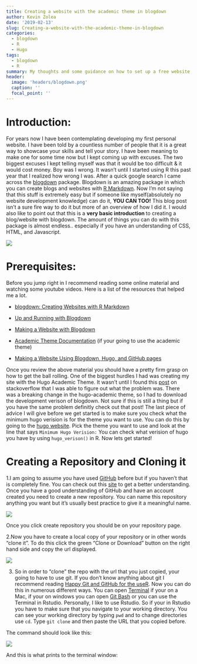 ```yaml
---
title: Creating a website with the academic theme in blogdown
author: Kevin Zolea
date: '2019-02-13'
slug: Creating-a-website-with-the-academic-theme-in-blogdown
categories:
  - blogdown
  - R
  - Hugo
tags:
  - blogdown
  - R
summary: My thoughts and some guidance on how to set up a free website with blogdown, GitHub, and Netlify
header:
  image: 'headers/blogdown.png'
  caption: ''
  focal_point: ''
---
```




# Introduction:
For years now I have been contemplating developing my first personal website. I have been told by a countless number of people that it is a great way to showcase your skills and tell your story. I have been meaning to make one for some time now but I kept coming up with excuses. The two biggest excuses I kept telling myself was that it would be too difficult & it would cost money. Boy was I wrong. It wasn't until I started using R this past year that I realized how wrong I was. After a quick google search I came across the [blogdown](https://cran.r-project.org/web/packages/blogdown/blogdown.pdf){target="_blank"} package. Blogdown is an amazing package in which you can create blogs and websites with [R Markdown](https://rmarkdown.rstudio.com/){target="_blank"}. Now I'm not saying that this stuff is extremely easy but if someone like myself(absolutely no website development knowledge) can do it, **YOU CAN TOO!** This blog post isn't a sure fire way to do it but more of an overview of how I did it. I would also like to point out that this is a **very basic introduction ** to creating a blog/website with blogdown. The amount of things you can do with this package is almost endless.. especially if you have an understanding of CSS, HTML, and Javascript.

![](https://media.giphy.com/media/Rl9Yqavfj2Ula/giphy.gif)


# Prerequisites:
Before you jump right in I recommend reading some online material and watching some youtube videos. Here is a list of the resources that helped me a lot.

* [blogdown: Creating Websites with R Markdown](https://bookdown.org/yihui/blogdown/){target="_blank"}

* [Up and Running with Blogdown](https://alison.rbind.io/post/up-and-running-with-blogdown/){target="_blank"}

* [Making a Website with Blogdown](https://www.youtube.com/watch?v=syWAKaj-4ck&t=649s){target="_blank"}

* [Academic Theme Documentation](https://sourcethemes.com/academic/docs/) (if your going to use the academic theme)

* [Making a Website Using Blogdown, Hugo, and GitHub pages](https://amber.rbind.io/blog/2016/12/19/creatingsite/){target="_blank"}

Once you review the above material you should have a pretty firm grasp on how to get the ball rolling. One of the biggest hurdles I had was creating my site with the Hugo Academic Theme. It wasn't until I found this [post](https://stackoverflow.com/questions/54300535/unable-to-create-new-site-using-hugo-academic-theme) on stackoverflow that I was able to figure out what the problem was. There was a breaking change in the hugo-academic theme, so I had to download the development verison of blogdown. Not sure if this is still a thing but if you have the same problem definitly check out that post! The last piece of advice I will give before we get started is to make sure you check what the minimum hugo verision is for the theme you want to use. You can do this by going to the [hugo website](https://themes.gohugo.io/){target="_blank"}.
Pick the theme you want to use and look at the line that says ```Minimum Hugo Verision:``` You can check what verision of hugo you have by using ```hugo_verison()``` in R. Now lets get started!

# Creating a Repository and Cloning it

1.I am going to assume you have used [GitHub](https://github.com/){target="_blank"} before but if you haven't that is completely fine. You can check out this [site](https://guides.github.com/){target="_blank"} to get a better understanding. Once you have a good understanding of GitHub and have an account created you need to create a new repository. You can name this repository anything you want but it's usually best practice to give it a meaningful name.

![](/post/creating-a-website-with-the-academic-theme-in-blogdown/screenshot1.png)

Once you click create repository you should be on your repository page.

2.Now you have to create a local copy of your repository or in other words "clone it". To do this click the green "Clone or Download" button on the right hand side and copy the url displayed.

![](/post/creating-a-website-with-the-academic-theme-in-blogdown/screenshot2.png)

3. So in order to "clone" the repo with the url that you just copied, your going to have to use git. If you don't know anything about git I recommend reading [Happy Git and GitHub for the useR ](https://happygitwithr.com/){target="_blank"}. Now you can do this in numerous different ways. You can open [Terminal](https://macpaw.com/how-to/use-terminal-on-mac) if your on a Mac, if your on windows you can open [Git Bash](https://gitforwindows.org/){target="_blank"} or you can use the Terminal in Rstudio. Personally, I like to use Rstudio. So if your in Rstudio you have to make sure that you navigate to your working directory. You can see your working directory by typing `pwd` and to change directories use `cd`. Type `git clone` and then paste the URL that you copied before.

The command should look like this:

![](/img/clone.png)

And this is what prints to the terminal window:












